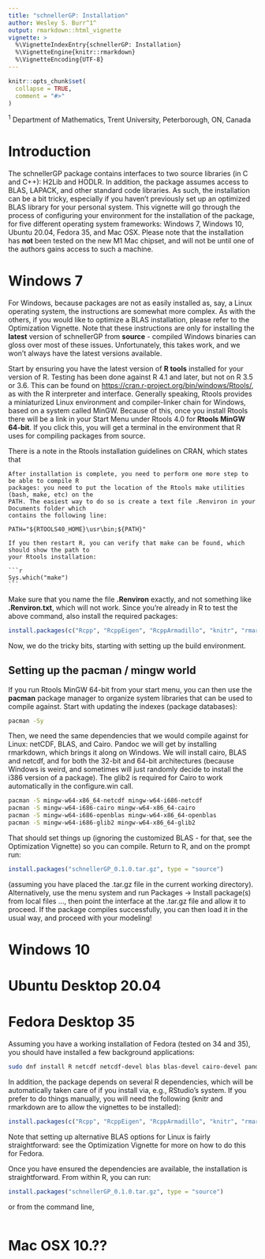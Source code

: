 ```yaml
---
title: "schnellerGP: Installation"
author: Wesley S. Burr^1^
output: rmarkdown::html_vignette
vignette: >
  %\VignetteIndexEntry{schnellerGP: Installation}
  %\VignetteEngine{knitr::rmarkdown}
  %\VignetteEncoding{UTF-8}
---
```


```r
knitr::opts_chunk$set(
  collapse = TRUE,
  comment = "#>"
)
```

^1^ Department of Mathematics, Trent University, Peterborough, ON, Canada

# Introduction

The schnellerGP package contains interfaces to two source libraries (in C
and C++): H2Lib and HODLR. In addition, the package assumes access to 
BLAS, LAPACK, and other standard code libraries. As such, the installation
can be a bit tricky, especially if you haven't previously set up an optimized
BLAS library for your personal system. This vignette will go through
the process of configuring your environment for the installation of the
package, for five different operating system frameworks: Windows 7, Windows 10,
Ubuntu 20.04, Fedora 35, and Mac OSX. Please note that the installation has
**not** been tested on the new M1 Mac chipset, and will not be until one of the
authors gains access to such a machine.


# Windows 7

For Windows, because packages are not as easily installed as, say, a Linux operating
system, the instructions are somewhat more complex. As with the others, if you would
like to optimize a BLAS installation, please refer to the Optimization Vignette.
Note that these instructions are only for installing the **latest** version of
schnellerGP from **source** - compiled Windows binaries can gloss over most of these
issues. Unfortunately, this takes work, and we won't always have the latest versions
available. 

Start by ensuring you have the latest version of **R tools** installed for your version
of R. Testing has been done against R 4.1 and later, but not on R 3.5 or 3.6.
This can be found on [https://cran.r-project.org/bin/windows/Rtools/](CRAN),
as with the R interpreter and interface. Generally speaking, Rtools provides a
miniaturized Linux environment and compiler-linker chain for Windows, based on a 
system called MinGW. Because of this, once you install Rtools there will be a link in your
Start Menu under Rtools 4.0 for **Rtools MinGW 64-bit**. If you click this, you will get
a terminal in the environment that R uses for compiling packages from source. 

There is a note in the Rtools installation guidelines on CRAN, which states that


    After installation is complete, you need to perform one more step to be able to compile R 
    packages: you need to put the location of the Rtools make utilities (bash, make, etc) on the 
    PATH. The easiest way to do so is create a text file .Renviron in your Documents folder which 
    contains the following line:
     
    PATH="${RTOOLS40_HOME}\usr\bin;${PATH}"
    
    If you then restart R, you can verify that make can be found, which should show the path to 
    your Rtools installation:

    ```r
    Sys.which("make")
    ```
 
Make sure that you name the file **.Renviron** exactly, and not something like **.Renviron.txt**,
which will not work. Since you're already in R to test the above command, also install the
required packages:

```r
install.packages(c("Rcpp", "RcppEigen", "RcppArmadillo", "knitr", "rmarkdown"))
```

Now, we do the tricky bits, starting with setting up the build environment.
    
## Setting up the pacman / mingw world

If you run Rtools MinGW 64-bit from your start menu, you can then use the **pacman** package manager
to organize system libraries that can be used to compile against. Start with updating the
indexes (package databases):

```bash
pacman -Sy
```

Then, we need the same dependencies that we would compile against for Linux: netCDF, BLAS,
and Cairo. Pandoc we will get by installing rmarkdown, which brings it along on Windows.
We will install cairo, BLAS and netcdf, and for both the 32-bit and 64-bit architectures
(because Windows is weird, and sometimes will just randomly decide to install the i386 version
of a package). The glib2 is required for Cairo to work automatically in the configure.win
call.

```bash
pacman -S mingw-w64-x86_64-netcdf mingw-w64-i686-netcdf
pacman -S mingw-w64-i686-cairo mingw-w64-x86_64-cairo
pacman -S mingw-w64-i686-openblas mingw-w64-x86_64-openblas
pacman -S mingw-w64-i686-glib2 mingw-w64-x86_64-glib2
```

That should set things up (ignoring the customized BLAS - for that, see the Optimization Vignette)
so you can compile. Return to R, and on the prompt run:

```r
install.packages("schnellerGP_0.1.0.tar.gz", type = "source")
```

(assuming you have placed the .tar.gz file in the current working directory). Alternatively,
use the menu system and run Packages -> Install package(s) from local files ..., then
point the interface at the .tar.gz file and allow it to proceed. If the package compiles
successfully, you can then load it in the usual way, and proceed with your modeling!

# Windows 10

# Ubuntu Desktop 20.04

# Fedora Desktop 35

Assuming you have a working installation of Fedora (tested on 34 and 35), you should have installed
a few background applications:

```bash
sudo dnf install R netcdf netcdf-devel blas blas-devel cairo-devel pandoc
```

In addition, the package depends on several R dependencies, which will be automatically taken
care of if you install via, e.g., RStudio's system. If you prefer to do things manually, 
you will need the following (knitr and rmarkdown are to allow the vignettes to be installed):

```r
install.packages(c("Rcpp", "RcppEigen", "RcppArmadillo", "knitr", "rmarkdown"))
```

Note that setting up alternative BLAS options for Linux is fairly straightforward:
see the Optimization Vignette for more on how to do this for Fedora.

Once you have ensured the dependencies are available, the installation is straightforward. 
From within R, you can run:

```r
install.packages("schnellerGP_0.1.0.tar.gz", type = "source")
```
or from the command line,
```bash

```
# Mac OSX 10.??




